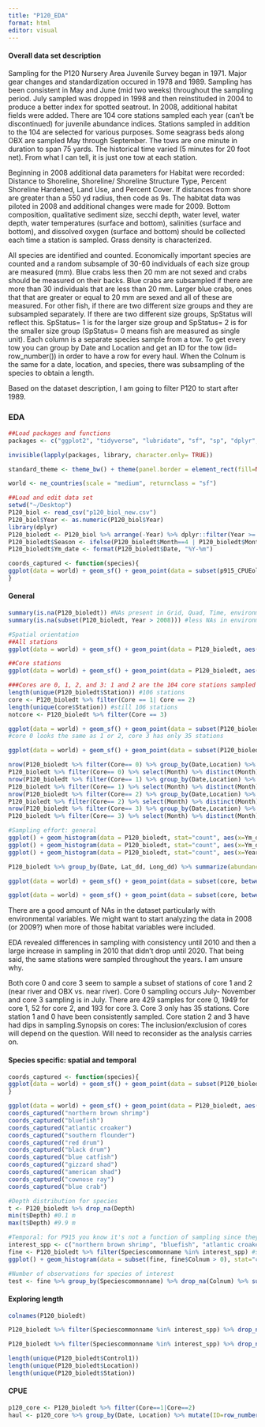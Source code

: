 ```yaml
---
title: "P120_EDA"
format: html
editor: visual
---
```


#### Overall data set description

Sampling for the P120 Nursery Area Juvenile Survey began in 1971. Major gear changes and standardization occured in 1978 and 1989. Sampling has been consistent in May and June (mid two weeks) throughout the sampling period. July sampled was dropped in 1998 and then reinstituded in 2004 to produce a better index for spotted seatrout. In 2008, additional habitat fields were added. There are 104 core stations sampled each year (can't be discontinued) for juvenile abundance indices. Stations sampled in addition to the 104 are selected for various purposes. Some seagrass beds along OBX are sampled May through September. The tows are one minute in duration to span 75 yards. The historical time varied (5 minutes for 20 foot net). From what I can tell, it is just one tow at each station.

Beginning in 2008 additional data parameters for Habitat were recorded: Distance to Shoreline, Shoreline/ Shoreline Structure Type, Percent Shoreline Hardened, Land Use, and Percent Cover. If distances from shore are greater than a 550 yd radius, then code as 9s. The habitat data was piloted in 2008 and additional changes were made for 2009. Bottom composition, qualitative sediment size, secchi depth, water level, water depth, water temperatures (surface and bottom), salinities (surface and bottom), and dissolved oxygen (surface and bottom) should be collected each time a station is sampled. Grass density is characterized.

All species are identified and counted. Economically important species are counted and a random subsample of 30-60 individuals of each size group are measured (mm). Blue crabs less then 20 mm are not sexed and crabs should be measured on their backs. Blue crabs are subsampled if there are more than 30 individuals that are less than 20 mm. Larger blue crabs, ones that that are greater or equal to 20 mm are sexed and all of these are measured. For other fish, if there are two different size groups and they are subsampled separately. If there are two different size groups, SpStatus will reflect this. SpStatus= 1 is for the larger size group and SpStatus= 2 is for the smaller size group (SpStatus= 0 means fish are measured as single unit). Each column is a separate species sample from a tow. To get every tow you can group by Date and Location and get an ID for the tow (id= row_number()) in order to have a row for every haul. When the Colnum is the same for a date, location, and species, there was subsampling of the species to obtain a length.

Based on the dataset description, I am going to filter P120 to start after 1989.

### EDA

```r
##Load packages and functions 
packages <- c("ggplot2", "tidyverse", "lubridate", "sf", "sp", "dplyr", "rnaturalearth", "readr", "readxl", "spatialEco")

invisible(lapply(packages, library, character.only= TRUE))

standard_theme <- theme_bw() + theme(panel.border = element_rect(fill=NA, colour = "black")) + theme(panel.grid.major = element_blank(), panel.grid.minor = element_blank()) + theme(legend.text.align= 0, legend.title= element_text(size = 12), legend.text = element_text(size= 10), axis.text=element_text(size=10), axis.title=element_text(size=12))

world <- ne_countries(scale = "medium", returnclass = "sf")

##Load and edit data set
setwd("~/Desktop")
P120_biol <- read_csv("p120_biol_new.csv")
P120_biol$Year <- as.numeric(P120_biol$Year)
library(dplyr)
P120_bioledt <- P120_biol %>% arrange(-Year) %>% dplyr::filter(Year >= 1989)
P120_bioledt$Season <- ifelse(P120_bioledt$Month==4 | P120_bioledt$Month==5 | P120_bioledt$Month==6, "Spring", ifelse(P120_bioledt$Month==9 |P120_bioledt$Month==10 | P120_bioledt$Month==11 | P120_bioledt$Month==12, "Fall", ifelse(P120_bioledt$Month==7 |P120_bioledt$Month==8, "Summer", "Winter")))
P120_bioledt$Ym_date <- format(P120_bioledt$Date, "%Y-%m")

coords_captured <- function(species){
ggplot(data = world) + geom_sf() + geom_point(data = subset(p915_CPUEold, p915_CPUEold$Species %in% species & as.numeric(p915_CPUEold$Colnum > 0)), aes(x = as.numeric(Longitude), y = as.numeric(Latitude), colour = Colnum)) + coord_sf(xlim=c(-78, -75), ylim=c(34,37), expand = TRUE) + theme(panel.background = element_rect(fill = "white", colour = "black")) + labs(x= "Longitude", y= "Latitude", colour= "# caught") + ggtitle(species)
}
```

#### General

```r
summary(is.na(P120_bioledt)) #NAs present in Grid, Quad, Time, environmental variables, Colnum, biological variables, Speciesscientificname
summary(is.na(subset(P120_bioledt, Year > 2008))) #less NAs in environmental variables after 2008

#Spatial orientation
##All stations
ggplot(data = world) + geom_sf() + geom_point(data = P120_bioledt, aes(x = as.numeric(Long_dd), y = as.numeric(Lat_dd), colour = Colnum)) + coord_sf(xlim=c(-78, -75), ylim=c(34,37), expand = TRUE) + theme(panel.background = element_rect(fill = "white", colour = "black")) + labs(x= "Longitude", y= "Latitude", colour= "# caught") #CPUE

##Core stations
ggplot(data = world) + geom_sf() + geom_point(data = P120_bioledt, aes(x = as.numeric(Long_dd), y = as.numeric(Lat_dd), colour = Colnum)) + coord_sf(xlim=c(-78, -75), ylim=c(34,37), expand = TRUE) + theme(panel.background = element_rect(fill = "white", colour = "black")) + labs(x= "Longitude", y= "Latitude", colour= "# caught") #CPUE

###Cores are 0, 1, 2, and 3: 1 and 2 are the 104 core stations sampled every year 
length(unique(P120_bioledt$Station)) #106 stations
core <- P120_bioledt %>% filter(Core == 1| Core == 2)
length(unique(core$Station)) #still 106 stations
notcore <- P120_bioledt %>% filter(Core == 3)

ggplot(data = world) + geom_sf() + geom_point(data = subset(P120_bioledt, Core==3), aes(x = as.numeric(Long_dd), y = as.numeric(Lat_dd), colour = Colnum)) + coord_sf(xlim=c(-78, -75), ylim=c(34,37), expand = TRUE) + theme(panel.background = element_rect(fill = "white", colour = "black")) + labs(x= "Longitude", y= "Latitude", colour= "# caught") #CPUE
#core 0 looks the same as 1 or 2, core 3 has only 35 stations 

ggplot(data = world) + geom_sf() + geom_point(data = subset(P120_bioledt, Core==0), aes(x = as.numeric(Long_dd), y = as.numeric(Lat_dd), colour = Colnum)) + coord_sf(xlim=c(-78, -75), ylim=c(34,37), expand = TRUE) + theme(panel.background = element_rect(fill = "white", colour = "black")) + labs(x= "Longitude", y= "Latitude", colour= "# caught") #CPUE

nrow(P120_bioledt %>% filter(Core== 0) %>% group_by(Date,Location) %>% mutate(id=cur_group_id()) %>% distinct(id)) #429 samples
P120_bioledt %>% filter(Core== 0) %>% select(Month) %>% distinct(Month) #7, 8, 9, 10, 11
nrow(P120_bioledt %>% filter(Core== 1) %>% group_by(Date,Location) %>% mutate(id=cur_group_id()) %>% distinct(id)) #1949 samples
P120_bioledt %>% filter(Core== 1) %>% select(Month) %>% distinct(Month) #5, 6 
nrow(P120_bioledt %>% filter(Core== 2) %>% group_by(Date,Location) %>% mutate(id=cur_group_id()) %>% distinct(id)) #52 samples
P120_bioledt %>% filter(Core== 2) %>% select(Month) %>% distinct(Month) #5, 6 
nrow(P120_bioledt %>% filter(Core== 3) %>% group_by(Date,Location) %>% mutate(id=cur_group_id()) %>% distinct(id)) #193 samples
P120_bioledt %>% filter(Core== 3) %>% select(Month) %>% distinct(Month) #7

#Sampling effort: general
ggplot() + geom_histogram(data = P120_bioledt, stat="count", aes(x=Ym_date)) + standard_theme #sampling picked up in 2008, I wonder why- just added more habitat fields here
ggplot() + geom_histogram(data = P120_bioledt, stat="count", aes(x=Ym_date)) + standard_theme + facet_wrap(~Core) #more sampling in core = 1 throughout the years 
ggplot() + geom_histogram(data = P120_bioledt, stat="count", aes(x=Year)) + standard_theme #more sampling in core = 1 throughout the years 

P120_bioledt %>% group_by(Date, Lat_dd, Long_dd) %>% summarize(abundance= mean(Colnum)) %>% ggplot() + geom_point(aes(x= Date, y= abundance)) + standard_theme #sum outliers with mean abundance to correct for

ggplot(data = world) + geom_sf() + geom_point(data = subset(core, between(Year, 2008, 2020)), aes(x = as.numeric(Long_dd), y = as.numeric(Lat_dd))) + coord_sf(xlim=c(-78, -75), ylim=c(34,37), expand = TRUE) + theme(panel.background = element_rect(fill = "white", colour = "black")) + labs(x= "Longitude", y= "Latitude") 

ggplot(data = world) + geom_sf() + geom_point(data = subset(core, between(Year, 1989, 2007)), aes(x = as.numeric(Long_dd), y = as.numeric(Lat_dd))) + coord_sf(xlim=c(-78, -75), ylim=c(34,37), expand = TRUE) + theme(panel.background = element_rect(fill = "white", colour = "black")) + labs(x= "Longitude", y= "Latitude")
```

There are a good amount of NAs in the dataset particularly with environmental variables. We might want to start analyzing the data in 2008 (or 2009?) when more of those habitat variables were included.

EDA revealed differences in sampling with consistency until 2010 and then a large increase in sampling in 2010 that didn't drop until 2020. That being said, the same stations were sampled throughout the years. I am unsure why.

Both core 0 and core 3 seem to sample a subset of stations of core 1 and 2 (near river and OBX vs. near river). Core 0 sampling occurs July- November and core 3 sampling is in July. There are 429 samples for core 0, 1949 for core 1, 52 for core 2, and 193 for core 3. Core 3 only has 35 stations. Core station 1 and 0 have been consistently sampled. Core station 2 and 3 have had dips in sampling.Synopsis on cores: The inclusion/exclusion of cores will depend on the question. Will need to reconsider as the analysis carries on.

#### Species specific: spatial and temporal

```r
coords_captured <- function(species){
ggplot(data = world) + geom_sf() + geom_point(data = subset(P120_bioledt, P120_bioledt$Speciescommonname %in% species & as.numeric(P120_bioledt$Colnum > 0)), aes(x = as.numeric(Long_dd), y = as.numeric(Lat_dd), colour = Colnum)) + coord_sf(xlim=c(-78, -75), ylim=c(34,37), expand = TRUE) + theme(panel.background = element_rect(fill = "white", colour = "black")) + labs(x= "Longitude", y= "Latitude", colour= "# caught") + ggtitle(species)
}

ggplot(data = world) + geom_sf() + geom_point(data = P120_bioledt, aes(x = as.numeric(Long_dd), y = as.numeric(Lat_dd))) + coord_sf(xlim=c(-78, -75), ylim=c(34,37), expand = TRUE) + theme(panel.background = element_rect(fill = "white", colour = "black")) + labs(x= "Longitude", y= "Latitude")
coords_captured("northern brown shrimp")
coords_captured("bluefish")
coords_captured("atlantic croaker")
coords_captured("southern flounder")
coords_captured("red drum")
coords_captured("black drum")
coords_captured("blue catfish")
coords_captured("gizzard shad")
coords_captured("american shad")
coords_captured("cownose ray")
coords_captured("blue crab")

#Depth distribution for species
t <- P120_bioledt %>% drop_na(Depth)
min(t$Depth) #0.1 m 
max(t$Depth) #9.9 m

#Temporal: for P915 you know it's not a function of sampling since they sample year around
interest_spp <- c("northern brown shrimp", "bluefish", "atlantic croaker", "southern flounder", "red drum", "black drum", "blue catfish", "gizzard shad", "american shad", "cownose ray", "blue crab", "atlantic menhaden", "spot", "summer flounder", "shads", "american eel")
fine <- P120_bioledt %>% filter(Speciescommonname %in% interest_spp) #species of interest
ggplot() + geom_histogram(data = subset(fine, fine$Colnum > 0), stat="count", aes(x=Season)) + standard_theme + facet_wrap(~Speciescommonname)

#Number of observations for species of interest
test <- fine %>% group_by(Speciescommonname) %>% drop_na(Colnum) %>% summarise(sum_colnum= sum(Colnum)) #atlantic croaker, atlantic menhaden, blue crab, bluefish, northern brown shrimp, southern flounder, spot, and summer flounder have the most data 
```

#### Exploring length

```r
colnames(P120_bioledt)

P120_bioledt %>% filter(Speciescommonname %in% interest_spp) %>% drop_na(Length) %>% group_by(Speciescommonname) %>% summarise(min_l= min(Length*0.0393701), max_l= max(Length*0.0393701), mean_l = mean(Length*0.0393701), sd_l= sd(Length*0.0393701))

P120_bioledt %>% filter(Speciescommonname %in% interest_spp) %>% drop_na(Length) %>% group_by(Speciescommonname) %>% ggplot() + geom_histogram(aes(x= Length*0.0393701)) + facet_wrap(~Speciescommonname, scale= "free") + xlab("Length (in)") + ylab("Count") + standard_theme

length(unique(P120_bioledt$Control1))
length(unique(P120_bioledt$Location))
length(unique(P120_bioledt$Station))
```

#### CPUE

```r
p120_core <- P120_bioledt %>% filter(Core==1|Core==2)
haul <- p120_core %>% group_by(Date, Location) %>% mutate(ID=row_number()) %>% filter(ID==1) %>% as.data.frame() #row every haul (8502 variables whereas Lela had 8099, ok)




```
